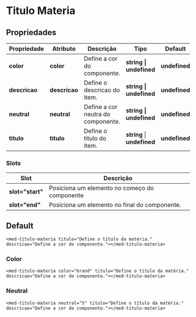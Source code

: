 
<Meta title="Components/Core/Titulo Materia/Usage" />

# Titulo Materia

## Propriedades

| Propriedade   | Atributo      | Descrição                          | Tipo                        | Default       |
| ------------- | ------------- | ---------------------------------- | --------------------------- | ------------- |
| **color**     | **color**     | Define a cor do componente.        | **string \| undefined**     | **undefined** |
| **descricao** | **descricao** | Define o descricao do item.        | **string \| undefined**     | **undefined** |
| **neutral**   | **neutral**   | Define a cor neutra do componente. | **string \| undefined**     | **undefined** |
| **titulo**    | **titulo**    | Define o titulo do item.           | **string** \| **undefined** | **undefined** |

### Slots

| Slot              | Descrição                                     |
| ----------------- | --------------------------------------------- |
| **slot="start"**  | Posiciona um elemento no começo do componente |
| **slot="end"**    | Posiciona um elemento no final do componente. |

## Default

```
<med-titulo-materia titulo="Define o título da matéria." descricao="Define a cor do componente."></med-titulo-materia>
```

### Color

```
<med-titulo-materia color="brand" titulo="Define o título da matéria." descricao="Define a cor do componente."></med-titulo-materia>
```

### Neutral

```
<med-titulo-materia neutral="5" titulo="Define o título da matéria." descricao="Define a cor do componente."></med-titulo-materia>
```
